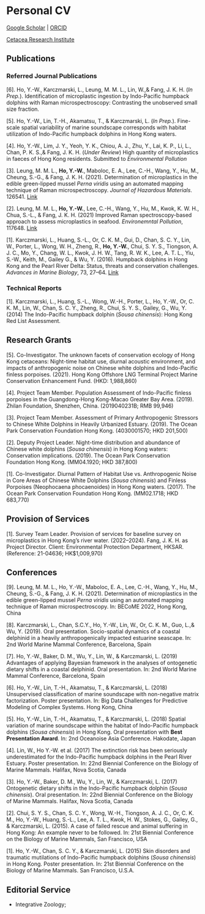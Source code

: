 # Personal CV

[Google Scholar](https://scholar.google.com/citations?user=KfeNIQsAAAAJ&hl=en) | [ORCID](https://orcid.org/
0000-0003-1523-112X)

[Cetacea Research Institute](https://www.hku-cetacean-ecology.net/derek)

## Publications
### Referred Journal Publications
[6]. Ho, Y.-W., Karczmarski, L., Leung, M. M. L., Lin, W.,& Fang, J. K. H. (*In Prep.*). Identification of microplastic ingestion by Indo-Pacific humpback dolphins with Raman microspectroscopy: Contrasting the unobserved small size fraction.

[5]. Ho, Y.-W., Lin, T.-H., Akamatsu, T., & Karczmarski, L. (*In Prep.*). Fine-scale spatial variability of marine soundscape corresponds with habitat utilization of Indo-Pacific humpback dolphins in Hong Kong waters.

[4]. Ho, Y.-W., Lim, J. Y., Yeoh, Y. K., Chiou, A. J., Zhu, Y., Lai, K. P., Li, L., Chan, P. K. S.,& Fang, J. K. H. (*Under Review*) High quantity of microplastics in faeces of Hong Kong residents. Submitted to *Environmental Pollution*

[3]. Leung, M. M. L., **Ho, Y.-W.**, Maboloc, E. A., Lee, C.-H., Wang, Y., Hu, M., Cheung, S.-G., & Fang, J. K. H. (2021). Determination of microplastics in the edible green-lipped mussel *Perna viridis* using an automated mapping technique of Raman microspectroscopy. *Journal of Hazardous Materials*. 126541.	[Link](https://drive.google.com/file/d/18eIP67jfW-uxCaE7vEWAefwyWupc1r-P/view?usp=sharing)

[2]. Leung, M. M. L., **Ho, Y.-W.**, Lee, C.-H., Wang, Y., Hu, M., Kwok, K. W. H., Chua, S.-L., & Fang, J. K. H. (2021) Improved Raman spectroscopy-based approach to assess microplastics in seafood. *Environemntal Pollution*, 117648. [Link](https://drive.google.com/file/d/18c5gIa5Igq8Wuex2ux9YDfiOuqZqW0WC/view?usp=sharing)

[1]. Karczmarski, L., Huang, S.-L., Or, C. K. M., Gui, D., Chan, S. C. Y., Lin, W., Porter, L., Wong, W. H., Zheng, R., **Ho, Y.-W.**, Chui, S. Y. S., Tiongson, A. J. C., Mo, Y., Chang, W. L., Kwok, J. H. W., Tang, R. W. K., Lee, A. T. L., Yiu, S.-W., Keith, M., Gailey G., & Wu, Y. (2016). Humpback dolphins in Hong Kong and the Pearl River Delta: Status, threats and conservation challenges. *Advances in Marine Biology*, 73, 27–64. [Link](https://drive.google.com/file/d/18cccj3awERE_rZrJIn9rR1Z9JmtLpBdE/view?usp=sharing)

### Technical Reports
[1].	Karczmarski, L., Huang, S.-L., Wong, W.-H., Porter, L., Ho, Y.-W., Or, C. K. M., Lin, W., Chan, S. C. Y., Zheng, R., Chui, S. Y. S., Gailey, G., Wu, Y. (2014) The Indo-Pacific humpback dolphin (*Sousa chinensis*): Hong Kong Red List Assessment. 

## Research Grants
[5].	Co-Investigator. The unknown facets of conservation ecology of Hong Kong cetaceans: Night-time habitat use, diurnal acoustic environment, and impacts of anthropogenic noise on Chinese white dolphins and Indo-Pacific finless porpoises. (2021). Hong Kong Offshore LNG Terminal Project Marine Conservation Enhancement Fund. (HKD: 1,988,860)

[4].	Project Team Member. Population Assessment of Indo-Pacific finless porpoises in the Guangdong-Hong Kong-Macao Greater Bay Area. (2019). Zhilan Foundation, Shenzhen, China. (2019040231B; RMB 99,946)

[3].	Project Team Member. Assessment of Primary Anthropogenic Stressors to Chinese White Dolphins in Heavily Urbanized Estuary. (2019). The Ocean Park Conservation Foundation Hong Kong. (4030001570; HKD 201,500)

[2].	Deputy Project Leader. Night-time distribution and abundance of Chinese white dolphins (*Sousa chinensis*) in Hong Kong waters: Conservation implications. (2019). The Ocean Park Conservation Foundation Hong Kong. (MM04.1920; HKD 387,800)

[1].	Co-Investigator. Diurnal Pattern of Habitat Use vs. Anthropogenic Noise in Core Areas of Chinese White Dolphins (*Sousa chinensis*) and Finless Porpoises (Neophocaena phocaenoides) in Hong Kong waters. (2017). The Ocean Park Conservation Foundation Hong Kong. (MM02.1718; HKD 683,770)

## Provision of Services
[1].	Survey Team Leader. Provision of services for baseline survey on microplastics in Hong Kong’s river water. (2022–2024). Fang, J. K. H. as Project Director. Client: Environmental Protection Department, HKSAR. (Reference: 21-04636; HK$1,009,970)


## Conferences
[9].	Leung, M. M. L., Ho, Y.-W., Maboloc, E. A., Lee, C.-H., Wang, Y., Hu, M., Cheung, S.-G., & Fang, J. K. H. (2021). Determination of microplastics in the edible green-lipped mussel *Perna viridis* using an automated mapping technique of Raman microspectroscopy. In: BECoME 2022, Hong Kong, China

[8].	Karczmarski, L., Chan, S.C.Y., Ho, Y.-W., Lin, W., Or, C. K. M., Guo, L.,& Wu, Y. (2019). Oral presentation. Socio-spatial dynamics of a coastal delphinid in a heavily anthropogenically impacted estuarine seascape. In: 2nd World Marine Mammal Conference, Barcelona, Spain

[7].	Ho, Y.-W., Baker, D. M., Wu, Y., Lin, W., & Karczmarski, L. (2019) Advantages of applying Bayesian framework in the analyses of ontogenetic dietary shifts in a coastal delphinid. Oral presentation. In: 2nd World Marine Mammal Conference, Barcelona, Spain

[6].	Ho, Y.-W., Lin, T.-H., Akamatsu, T., & Karczmarski, L. (2018) Unsupervised classification of marine soundscape with non-negative matrix factorization. Poster presentation. In: Big Data Challenges for Predictive Modeling of Complex Systems. Hong Kong, China

[5].	Ho, Y.-W., Lin, T.-H., Akamatsu, T., & Karczmarski, L. (2018) Spatial variation of marine soundscape within the habitat of Indo-Pacific humpback dolphins (*Sousa chinensis*) in Hong Kong. Oral presentation with **Best Presentation Award**. In: 2nd Oceanoise Asia Conference. Hakodate, Japan

[4].	Lin, W., Ho Y.-W. et al. (2017) The extinction risk has been seriously underestimated for the Indo-Pacific humpback dolphins in the Pearl River Estuary. Poster presentation. In: 22nd Biennial Conference on the Biology of Marine Mammals. Halifax, Nova Scotia, Canada

[3].	Ho, Y.-W., Baker, D. M., Wu, Y., Lin, W., & Karczmarski, L. (2017) Ontogenetic dietary shifts in the Indo-Pacific humpback dolphin (*Sousa chinensis*). Oral presentation. In: 22nd Biennial Conference on the Biology of Marine Mammals. Halifax, Nova Scotia, Canada

[2].	Chui, S. Y. S., Chan, S. C. Y., Wong, W.-H., Tiongson, A. J. C., Or, C. K. M., Ho, Y.-W., Huang, S.-L., Lee, A. T. L., Kwok, H. W., Stokes, G., Gailey, G., & Karczmarski, L. (2015). A case of failed rescue and animal suffering in Hong Kong: An example never to be followed. In: 21st Biennial Conference on the Biology of Marine Mammals, San Francisco, USA

[1].	Ho, Y.-W., Chan, S. C. Y., & Karczmarski, L. (2015) Skin disorders and traumatic mutilations of Indo-Pacific humpback dolphins (*Sousa chinensis*) in Hong Kong. Poster presentation. In: 21st Biennial Conference on the Biology of Marine Mammals. San Francisco, U.S.A.


## Editorial Service
+ Integrative Zoology; 



